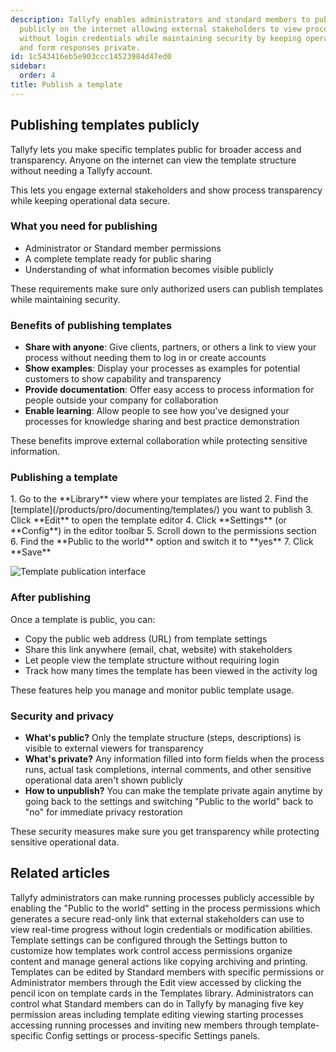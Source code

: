```yaml
---
description: Tallyfy enables administrators and standard members to publish templates
  publicly on the internet allowing external stakeholders to view process structures
  without login credentials while maintaining security by keeping operational data
  and form responses private.
id: 1c543416eb5e903ccc14523984d47ed0
sidebar:
  order: 4
title: Publish a template
---
```



## Publishing templates publicly

Tallyfy lets you make specific templates public for broader access and transparency. Anyone on the internet can view the template structure without needing a Tallyfy account.

This lets you engage external stakeholders and show process transparency while keeping operational data secure.

### What you need for publishing
- Administrator or Standard member permissions
- A complete template ready for public sharing
- Understanding of what information becomes visible publicly

These requirements make sure only authorized users can publish templates while maintaining security.

### Benefits of publishing templates
- **Share with anyone**: Give clients, partners, or others a link to view your process without needing them to log in or create accounts
- **Show examples**: Display your processes as examples for potential customers to show capability and transparency
- **Provide documentation**: Offer easy access to process information for people outside your company for collaboration
- **Enable learning**: Allow people to see how you've designed your processes for knowledge sharing and best practice demonstration

These benefits improve external collaboration while protecting sensitive information.

### Publishing a template

<Steps>
1. Go to the **Library** view where your templates are listed
2. Find the [template](/products/pro/documenting/templates/) you want to publish
3. Click **Edit** to open the template editor
4. Click **Settings** (or **Config**) in the editor toolbar
5. Scroll down to the permissions section
6. Find the **Public to the world** option and switch it to **yes**
7. Click **Save**
</Steps>

![Template publication interface](https://screenshots.tallyfy.com/tallyfy%2Fpro%2Fdesktop-light-public-template.png)

### After publishing

Once a template is public, you can:
- Copy the public web address (URL) from template settings
- Share this link anywhere (email, chat, website) with stakeholders
- Let people view the template structure without requiring login
- Track how many times the template has been viewed in the activity log

These features help you manage and monitor public template usage.

### Security and privacy
- **What's public?** Only the template structure (steps, descriptions) is visible to external viewers for transparency
- **What's private?** Any information filled into form fields when the process runs, actual task completions, internal comments, and other sensitive operational data aren't shown publicly
- **How to unpublish?** You can make the template private again anytime by going back to the settings and switching "Public to the world" back to "no" for immediate privacy restoration

These security measures make sure you get transparency while protecting sensitive operational data.


## Related articles
<CardGrid>
<LinkTitleCard header="<b>Processes > Make a process visible to outsiders or guests</b>" href="/products/pro/tracking-and-tasks/processes/make-a-process-public/" > Tallyfy administrators can make running processes publicly accessible by enabling the "Public to the world" setting in the process permissions which generates a secure read-only link that external stakeholders can use to view real-time progress without login credentials or modification abilities. </LinkTitleCard>
<LinkTitleCard header="<b>Templates > Configure your template</b>" href="/products/pro/documenting/templates/config/" > Template settings can be configured through the Settings button to customize how templates work control access permissions organize content and manage general actions like copying archiving and printing. </LinkTitleCard>
<LinkTitleCard header="<b>Templates > Edit a template</b>" href="/products/pro/documenting/templates/edit-templates/" > Templates can be edited by Standard members with specific permissions or Administrator members through the Edit view accessed by clicking the pencil icon on template cards in the Templates library. </LinkTitleCard>
<LinkTitleCard header="<b>Members > Manage member permissions</b>" href="/products/pro/documenting/members/how-do-i-manage-member-permissions-in-tallyfy/" > Administrators can control what Standard members can do in Tallyfy by managing five key permission areas including template editing viewing starting processes accessing running processes and inviting new members through template-specific Config settings or process-specific Settings panels. </LinkTitleCard>
</CardGrid>